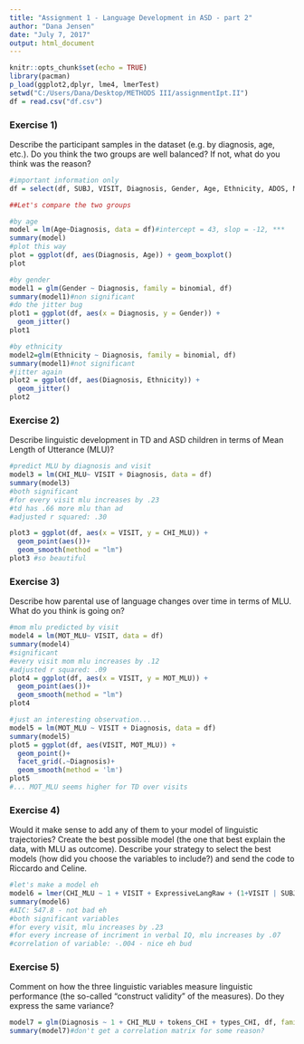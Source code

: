 ```yaml
---
title: "Assignment 1 - Language Development in ASD - part 2"
author: "Dana Jensen"
date: "July 7, 2017"
output: html_document
---
```

```r
knitr::opts_chunk$set(echo = TRUE)
library(pacman)
p_load(ggplot2,dplyr, lme4, lmerTest)
setwd("C:/Users/Dana/Desktop/METHODS III/assignmentIpt.II")
df = read.csv("df.csv")
```
### Exercise 1)
Describe the participant samples in the dataset (e.g. by diagnosis, age, etc.). Do you think the two groups are well balanced? If not, what do you think was the reason?
```r
#important information only
df = select(df, SUBJ, VISIT, Diagnosis, Gender, Age, Ethnicity, ADOS, MullenRaw, ExpressiveLangRaw, CHI_MLU, types_CHI, tokens_CHI, MOT_MLU)

##Let's compare the two groups

#by age
model = lm(Age~Diagnosis, data = df)#intercept = 43, slop = -12, ***
summary(model)
#plot this way
plot = ggplot(df, aes(Diagnosis, Age)) + geom_boxplot()
plot

#by gender
model1 = glm(Gender ~ Diagnosis, family = binomial, df)
summary(model1)#non significant
#do the jitter bug
plot1 = ggplot(df, aes(x = Diagnosis, y = Gender)) + 
  geom_jitter()
plot1

#by ethnicity
model2=glm(Ethnicity ~ Diagnosis, family = binomial, df)
summary(model1)#not significant
#jitter again
plot2 = ggplot(df, aes(Diagnosis, Ethnicity)) + 
  geom_jitter()
plot2
```

### Exercise 2)
Describe linguistic development in TD and ASD children in terms of Mean Length of Utterance (MLU)?
```r
#predict MLU by diagnosis and visit
model3 = lm(CHI_MLU~ VISIT + Diagnosis, data = df)
summary(model3)
#both significant
#for every visit mlu increases by .23
#td has .66 more mlu than ad
#adjusted r squared: .30

plot3 = ggplot(df, aes(x = VISIT, y = CHI_MLU)) + 
  geom_point(aes())+
  geom_smooth(method = "lm")
plot3 #so beautiful
```
### Exercise 3) 
Describe how parental use of language changes over time in terms of MLU. What do you think is going on?
```r
#mom mlu predicted by visit
model4 = lm(MOT_MLU~ VISIT, data = df)
summary(model4)
#significant
#every visit mom mlu increases by .12
#adjusted r squared: .09
plot4 = ggplot(df, aes(x = VISIT, y = MOT_MLU)) + 
  geom_point(aes())+
  geom_smooth(method = "lm")
plot4

#just an interesting observation...
model5 = lm(MOT_MLU ~ VISIT + Diagnosis, data = df)
summary(model5)
plot5 = ggplot(df, aes(VISIT, MOT_MLU)) + 
  geom_point()+
  facet_grid(.~Diagnosis)+
  geom_smooth(method = 'lm')
plot5
#... MOT_MLU seems higher for TD over visits

```

### Exercise 4)
Would it make sense to add any of them to your model of linguistic trajectories? Create the best possible model (the one that best explain the data, with MLU as outcome). Describe your strategy to select the best models (how did you choose the variables to include?) and send the code to Riccardo and Celine.

```r
#let's make a model eh
model6 = lmer(CHI_MLU ~ 1 + VISIT + ExpressiveLangRaw + (1+VISIT | SUBJ), df, REML = F)
summary(model6)
#AIC: 547.8 - not bad eh
#both significant variables
#for every visit, mlu increases by .23
#for every increase of incriment in verbal IQ, mlu increases by .07
#correlation of variable: -.004 - nice eh bud
```
### Exercise 5) 
Comment on how the three linguistic variables measure linguistic performance (the so-called "construct validity" of the measures). Do they express the same variance? 
```r
model7 = glm(Diagnosis ~ 1 + CHI_MLU + tokens_CHI + types_CHI, df, family = 'binomial')
summary(model7)#don't get a correlation matrix for some reason?
```